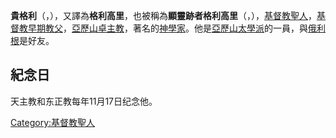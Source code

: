 {{unreferenced|time=2010-06-29T12:26:39+00:00}}
'''貴格利'''（{{lang-en|Saint Gregory of Neocaesarea}}，{{bd|213年||271年|catIdx=Gregory}}），又譯為'''格利高里'''，也被稱為'''顯靈跡者格利高里'''（{{lang|en|Gregory Thaumaturgus}}，{{lang|en|Gregory the Wonderworker}}），[[基督教聖人|基督教聖人]]，[[基督教早期教父|基督教早期教父]]，[[亞歷山卓|亞歷山卓]][[主教|主教]]，著名的[[神學家|神學家]]。他是[[亞歷山太學派|亞歷山太學派]]的一員，與[[俄利根|俄利根]]是好友。

==紀念日==
天主教和东正教每年11月17日纪念他。

{{Authority control}}
{{DEFAULTSORT:Gregory of Neocaesarea}}
[[Category:基督教聖人|Category:基督教聖人]]